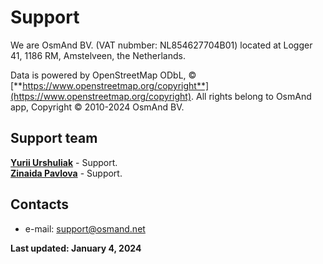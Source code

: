 # Support

We are OsmAnd BV. (VAT nubmber: NL854627704B01) located at Logger 41, 1186 RM, Amstelveen, the Netherlands.

Data is powered by OpenStreetMap ODbL, &#169; [**https://www.openstreetmap.org/copyright**](https://www.openstreetmap.org/copyright).
All rights belong to OsmAnd app, Copyright &#169; 2010-2024 OsmAnd BV.

## Support team

[**Yurii Urshuliak**](https://github.com/yuriiurshuliak) - Support.   
[**Zinaida Pavlova**](https://github.com/zipav) - Support.   

## Contacts
 
- e-mail: [support@osmand.net](mailto:support@osmand.net)  

**Last updated: January 4, 2024**
